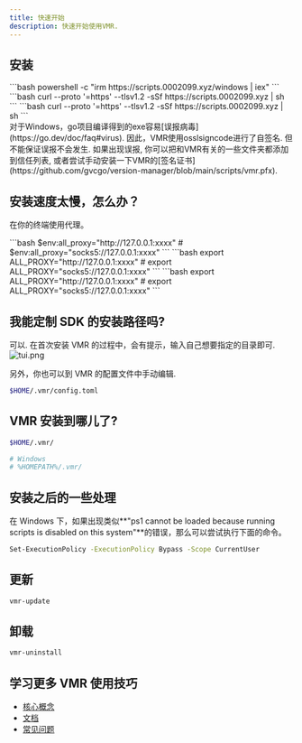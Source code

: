 ```yaml
---
title: 快速开始
description: 快速开始使用VMR.
---
```



## 安装

<Tabs>
  <TabItem label="Windows" icon="seti:windows">
    ```bash 
    powershell -c "irm https://scripts.0002099.xyz/windows | iex" 
    ```
  </TabItem>
  <TabItem label="MacOS" icon="apple">
    ```bash 
    curl --proto '=https' --tlsv1.2 -sSf https://scripts.0002099.xyz | sh
    ```
  </TabItem>
  <TabItem label="Linux" icon="linux">
    ```bash 
    curl --proto '=https' --tlsv1.2 -sSf https://scripts.0002099.xyz | sh
    ```
  </TabItem>
</Tabs>

<Aside type="caution" title="Note">
  对于Windows，go项目编译得到的exe容易[误报病毒](https://go.dev/doc/faq#virus).
  因此，VMR使用osslsigncode进行了自签名. 但不能保证误报不会发生. 如果出现误报,
  你可以把和VMR有关的一些文件夹都添加到信任列表,
  或者尝试手动安装一下VMR的[签名证书](https://github.com/gvcgo/version-manager/blob/main/scripts/vmr.pfx).
</Aside>

## 安装速度太慢，怎么办？

在你的终端使用代理。

<Tabs>
  <TabItem label="Windows" icon="seti:windows">
    ```bash 
    $env:all_proxy="http://127.0.0.1:xxxx" #
    $env:all_proxy="socks5://127.0.0.1:xxxx" 
    ```
  </TabItem>
  <TabItem label="MacOS" icon="apple">
    ```bash 
    export ALL_PROXY="http://127.0.0.1:xxxx" # export
    ALL_PROXY="socks5://127.0.0.1:xxxx" 
    ```
  </TabItem>
  <TabItem label="Linux" icon="linux">
    ```bash 
    export ALL_PROXY="http://127.0.0.1:xxxx" # export
    ALL_PROXY="socks5://127.0.0.1:xxxx" 
    ```
  </TabItem>
</Tabs>

## 我能定制 SDK 的安装路径吗?

可以. 在首次安装 VMR 的过程中，会有提示，输入自己想要指定的目录即可.
![tui.png](../../../../assets/vmr_install_dir.png)

另外，你也可以到 VMR 的配置文件中手动编辑.

```bash
$HOME/.vmr/config.toml
```

## VMR 安装到哪儿了?

```bash
$HOME/.vmr/

# Windows
# %HOMEPATH%/.vmr/
```

## 安装之后的一些处理

在 Windows 下，如果出现类似**"ps1 cannot be loaded because running scripts is disabled on this system"**的错误，那么可以尝试执行下面的命令。

```bash
Set-ExecutionPolicy -ExecutionPolicy Bypass -Scope CurrentUser
```

## 更新

```bash
vmr-update
```

## 卸载

```bash
vmr-uninstall
```

## 学习更多 VMR 使用技巧

- [核心概念](/zh-cn/starts/concepts/)
- [文档](/zh-cn/guides/tutorial/)
- [常见问题](/zh-cn/guides/faq/)
